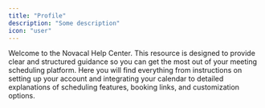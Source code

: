 ```yaml
---
title: "Profile"
description: "Some description"
icon: "user"
---
```


Welcome to the Novacal Help Center. This resource is designed to provide clear and structured guidance so you can get the most out of your meeting scheduling platform. Here you will find everything from instructions on setting up your account and integrating your calendar to detailed explanations of scheduling features, booking links, and customization options.

